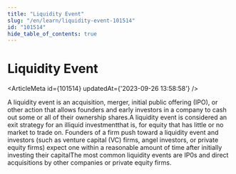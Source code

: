```yaml
---
title: "Liquidity Event"
slug: "/en/learn/liquidity-event-101514"
id: "101514"
hide_table_of_contents: true
---
```



# Liquidity Event

<ArticleMeta id={101514} updatedAt={'2023-09-26 13:58:58'} />
<div className='border-solid border-b border-t-0 my-4 border-[var(--ifm-color-gray-300)]' />

A liquidity event is an acquisition, merger, initial public offering (IPO), or other action that allows founders and early investors in a company to cash out some or all of their ownership shares.A liquidity event is considered an exit strategy for an illiquid investmentthat is, for equity that has little or no market to trade on. Founders of a firm push toward a liquidity event and investors (such as venture capital (VC) firms, angel investors, or private equity firms) expect one within a reasonable amount of time after initially investing their capitalThe most common liquidity events are IP0s and direct acquisitions by other companies or private equity firms.
